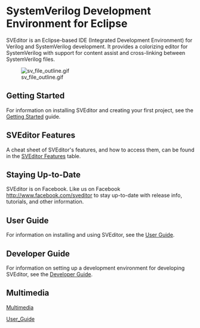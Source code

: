 = SystemVerilog Development Environment for Eclipse =


SVEditor is an Eclipse-based IDE (Integrated Development Environment) for Verilog and SystemVerilog development. It provides a colorizing editor for SystemVerilog with support for content assist and cross-linking between SystemVerilog files.

[[Image:sv_file_outline.gif]]

== Getting Started ==
For information on installing SVEditor and creating your first project, see the [[Getting_Started|Getting Started]] guide.

== SVEditor Features ==
A cheat sheet of SVEditor's features, and how to access them, can be found in the [[SVEditor_Features|SVEditor Features]] table.

== Staying Up-to-Date ==
SVEditor is on Facebook. Like us on Facebook [http://www.facebook.com/sveditor http://www.facebook.com/sveditor] to stay up-to-date with release info, tutorials, and other information.


== User Guide == 
For information on installing and using SVEditor, see the [[User_Guide|User Guide]].

== Developer Guide ==
For information on setting up a development environment for developing SVEditor, see the [[Developer_Guide|Developer Guide]].

== Multimedia ==
[[Multimedia]]


[[User_Guide]]

<!--
SVEditor is most-easily installed via the Eclipse Update Site. Just add the SVEditor Update Site (http://sveditor.sourceforge.net/update) to your Eclipse installation! See the [https://sourceforge.net/projects/sveditor/files/docs/Getting%20Started%20with%20SVEditor%20v1.0.pdf/download Getting Started] guide for more-detailed instructions.

<big>'''MediaWiki has been successfully installed.'''</big>

Consult the [http://meta.wikimedia.org/wiki/Help:Contents User's Guide] for information on using the wiki software.

== Getting started ==
* [http://www.mediawiki.org/wiki/Manual:Configuration_settings Configuration settings list]
* [http://www.mediawiki.org/wiki/Manual:FAQ MediaWiki FAQ]
* [http://lists.wikimedia.org/mailman/listinfo/mediawiki-announce MediaWiki release mailing list]

== Developers ==
[[DevelopersMain:Developer's Documentation]]

== Project Logo ==
Click on the following image to upload a new version of the PNG logo image for your project:

[[Image:MediaWikiSidebarLogo.png]]
-->

